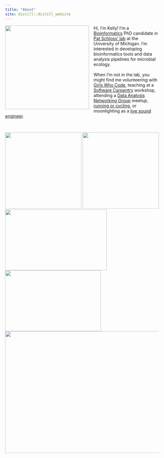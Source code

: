 ```yaml
---
title: "About"
site: distill::distill_website
---
```


<style>
img.left {
  float: left;
}
</style>

<p>
<img src="images/profile.jpeg" class="left" style="width:275px;height:275px;margin-right:15px">
Hi, I'm Kelly! I'm a
[Bioinformatics](https://medicine.umich.edu/dept/computational-medicine-bioinformatics)
PhD candidate in [Pat Schloss' lab](http://www.schlosslab.org/) at the
University of Michigan. I’m interested in developing bioinformatics tools and
data analysis pipelines for microbial ecology. <br><br>
When I'm not in the lab, you might find me volunteering with 
[Girls Who Code](http://umich.edu/~girlswc/), 
teaching at a [Software Carpentry](https://umswc.github.io/) workshop, 
attending a [Data Analysis Networking Group](https://um-dang.github.io) meetup, 
[running or cycling](http://bit.ly/strava-kelly), 
or moonlighting as a [live sound engineer](https://sovacool.dev/latex-cv/sound.pdf).
</p>

 &nbsp;

<a href="http://www.schlosslab.org/"><img src="images/logo_mothur.png" height="250" width="250"></a> <a href="https://um-dang.github.io"><img src="images/logo_DANG.png" height="250" width="250"></a> <a href="http://umich.edu/~girlswc/"><img src="images/logo_GWC-DCMB.png" height="200" width="333"></a> <a href="https://umswc.github.io/"><img src="images/logo_SWC.svg" height="200" width="314"></a> <a href="https://strava.com/athletes/kelly_sovacool"><img src="images/watermoo.jpg" height="400" width="600"></a>
